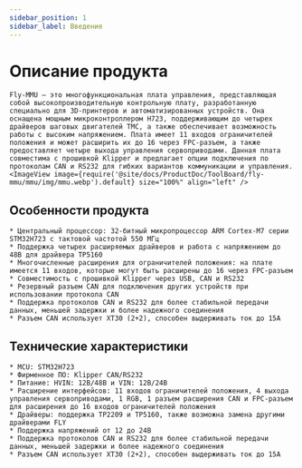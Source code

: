 ```yaml
---
sidebar_position: 1
sidebar_label: Введение
---
```







# Описание продукта

    Fly-MMU — это многофункциональная плата управления, представляющая собой высокопроизводительную контрольную плату, разработанную специально для 3D-принтеров и автоматизированных устройств. Она оснащена мощным микроконтроллером H723, поддерживающим до четырех драйверов шаговых двигателей TMC, а также обеспечивает возможность работы с высоким напряжением. Плата имеет 11 входов ограничителей положения и может расширить их до 16 через FPC-разъем, а также предоставляет четыре выхода управления сервоприводами. Данная плата совместима с прошивкой Klipper и предлагает опции подключения по протоколам CAN и RS232 для гибких вариантов коммуникации и управления.
    <ImageView image={require('@site/docs/ProductDoc/ToolBoard/fly-mmu/mmu/img/mmu.webp').default} size="100%" align="left" />

## Особенности продукта

    * Центральный процессор: 32-битный микропроцессор ARM Cortex-M7 серии STM32H723 с тактовой частотой 550 МГц
    * Поддержка четырех расширяемых драйверов и работа с напряжением до 48В для драйвера TP5160
    * Многочисленные расширения для ограничителей положения: на плате имеется 11 входов, которые могут быть расширены до 16 через FPC-разъем
    * Совместимость с прошивкой Klipper через USB, CAN и RS232
    * Резервный разъем CAN для подключения других устройств при использовании протокола CAN
    * Поддержка протоколов CAN и RS232 для более стабильной передачи данных, меньшей задержки и более надежного соединения
    * Разъем CAN использует XT30 (2+2), способен выдерживать ток до 15А

## Технические характеристики

    * MCU: STM32H723
    * Фирменное ПО: Klipper CAN/RS232
    * Питание: HVIN: 12В/48В и VIN: 12В/24В
    * Расширение интерфейсов: 11 входов ограничителей положения, 4 выхода управления сервоприводами, 1 RGB, 1 разъем расширения CAN и FPC-разъем для расширения до 16 входов ограничителей положения
    * Драйверы: поддержка TP2209 и TP5160, также возможна замена другими драйверами FLY
    * Поддержка напряжений от 12 до 24В
    * Поддержка протоколов CAN и RS232 для более стабильной передачи данных, меньшей задержки и более надежного соединения
    * Разъем CAN использует XT30 (2+2), способен выдерживать ток до 15А
